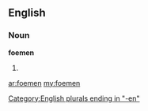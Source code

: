 ==English==

===Noun===
'''foemen'''

# {{plural of|[[foeman]]}}

[[Category:English plurals ending in "-en"]]

[[ar:foemen]]
[[my:foemen]]